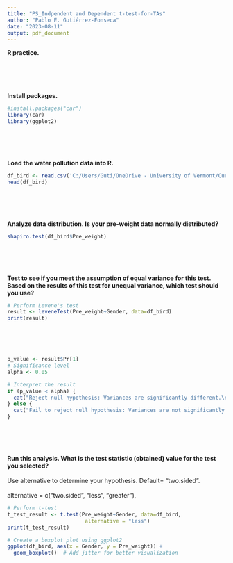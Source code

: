 ```yaml
---
title: "PS_Indpendent and Dependent t-test-for-TAs"
author: "Pablo E. Gutiérrez-Fonseca"
date: "2023-08-11"
output: pdf_document
---
```


**R practice.<br />**  
<br />  
<br /> 


**Install packages.<br />**  
```r
#install.packages("car")
library(car)
library(ggplot2)
```

<br />
<br />
<br />

**Load the water pollution data into R.<br />**   
```r
df_bird <- read.csv('C:/Users/Guti/OneDrive - University of Vermont/Curriculum/07_ Cursos/NR-2400/Problem set_ Independent and Dependent t-tests/Bird_Migration.csv')
head(df_bird)
```
<br />
<br />
<br />

**Analyze data distribution. Is your pre-weight data normally distributed?**  
```r
shapiro.test(df_bird$Pre_weight)
```
<br />
<br />
<br />

**Test to see if you meet the assumption of equal variance for this test. Based on the results of this test for unequal variance, which test should you use?**  
```r
# Perform Levene's test
result <- leveneTest(Pre_weight~Gender, data=df_bird)
print(result)
```
<br />
<br />
<br />  

```r
p_value <- result$Pr[1]
# Significance level
alpha <- 0.05

# Interpret the result
if (p_value < alpha) {
  cat("Reject null hypothesis: Variances are significantly different.\n")
} else {
  cat("Fail to reject null hypothesis: Variances are not significantly different.\n")
}
```
<br />
<br />
<br />  

**Run this analysis. What is the test statistic (obtained) value for the test you selected?**<br />  
 Use alternative to determine your hypothesis. Default= "two.sided".<br />   
 alternative = c("two.sided", "less", "greater"),
```r
# Perform t-test
t_test_result <- t.test(Pre_weight~Gender, data=df_bird,
                         alternative = "less")
print(t_test_result)
```

```r
# Create a boxplot plot using ggplot2
ggplot(df_bird, aes(x = Gender, y = Pre_weight)) +
  geom_boxplot()  # Add jitter for better visualization
```

